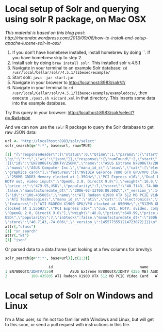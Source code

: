 <!--
%\VignetteEngine{knitr::knitr}
%\VignetteIndexEntry{Local Solr setup}
-->

Local setup of Solr and querying using solr R package, on Mac OSX
======

*This material is based on this blog post: http://risnandar.wordpress.com/2013/09/08/how-to-install-and-setup-apache-lucene-solr-in-osx/*

1. If you don't have homebrew installed, install homebrew by doing ``. If you have homebrew skip to step 2. 
2. Install solr by doing `brew install solr`. This installed solr v.4.5.1
3. Navigate in your terminal to an example Solr database: `cd /usr/local/Cellar/solr/4.5.1/libexec/example/`
4. Start solr: `java -jar start.jar`
5. Navigate in your browser to [http://localhost:8983/solr/#/](http://localhost:8983/solr/#/)
6. Navigate in your terminal to `cd /usr/local/Cellar/solr/4.5.1/libexec/example/exampledocs/`, then execute `./post.sh vidcard.xml` in that directory. This inserts some data into the example database. 

Try this query in your browser: [http://localhost:8983/solr/select?q=*:*&wt=json](http://localhost:8983/solr/select?q=*:*&wt=json)

And we can now use the `solr` R package to query the Solr database to get raw JSON data:

```coffee
url <- 'http://localhost:8983/solr/select'
solr_search(q='*:*', base=url, raw=TRUE)
```

```coffee
[1] "{\"responseHeader\":{\"status\":0,\"QTime\":1,\"params\":{\"start\":\"0\",
\"q\":\"*:*\",\"wt\":\"json\"}},\"response\":{\"numFound\":2,\"start\":0,\"docs\"
:[{\"id\":\"EN7800GTX/2DHTV/256M\",\"name\":\"ASUS Extreme N7800GTX/2DHTV (256 MB)\"
,\"manu\":\"ASUS Computer Inc.\",\"manu_id_s\":\"asus\",\"cat\":[\"electronics\",
\"graphics card\"],\"features\":[\"NVIDIA GeForce 7800 GTX GPU/VPU clocked at 486MHz\"
,\"256MB GDDR3 Memory clocked at 1.35GHz\",\"PCI Express x16\",\"Dual DVI connectors, 
HDTV out, video input\",\"OpenGL 2.0, DirectX 9.0\"],\"weight\":16.0,\"price\":479.95,
\"price_c\":\"479.95,USD\",\"popularity\":7,\"store\":\"40.7143,-74.006\",\"inStock\"
:false,\"manufacturedate_dt\":\"2006-02-13T00:00:00Z\",\"_version_\":1455773551158099968},
{\"id\":\"100-435805\",\"name\":\"ATI Radeon X1900 XTX 512 MB PCIE Video Card\",\"manu\"
:\"ATI Technologies\",\"manu_id_s\":\"ati\",\"cat\":[\"electronics\",\"graphics card\"],
\"features\":[\"ATI RADEON X1900 GPU/VPU clocked at 650MHz\",\"512MB GDDR3 SDRAM 
clocked at 1.55GHz\",\"PCI Express x16\",\"dual DVI, HDTV, svideo, composite out\",
\"OpenGL 2.0, DirectX 9.0\"],\"weight\":48.0,\"price\":649.99,\"price_c\":\"649.99,
USD\",\"popularity\":7,\"inStock\":false,\"manufacturedate_dt\":\"2006-02-13T00:00:00Z\",
\"store\":\"40.7143,-74.006\",\"_version_\":1455773551214723072}]}}\n"
attr(,"class")
[1] "sr_search"
attr(,"wt")
[1] "json"
```

Or parsed data to a data.frame (just looking at a few columns for brevity):

```coffee
solr_search(q='*:*', base=url)[,c(1:3)]
```

```coffee
                    id                                        name               manu
1 EN7800GTX/2DHTV/256M        ASUS Extreme N7800GTX/2DHTV (256 MB) ASUS Computer Inc.
2           100-435805 ATI Radeon X1900 XTX 512 MB PCIE Video Card   ATI Technologies
```

Local setup of Solr on Windows and Linux
======

I'm a Mac user, so I'm not too familiar with Windows and Linux, but will get to this soon, or send a pull request with instructions in this file. 